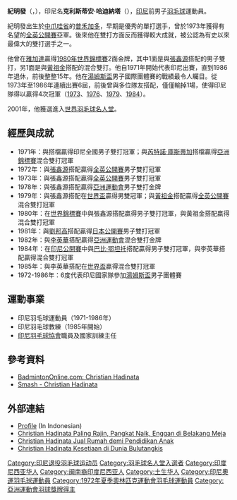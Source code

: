 {{noteTA|G1=Badminton}}
{{Infobox Badminton player
| playername              = 紀明發
| romanizedname           = {{lang|id|Tjhie Beng Goat}}
| caption                 = 
| birth_name              = 
| date_of_birth           = {{birth date and age|1949|12|11}}
| place_of_birth          = {{INA}}[[中爪哇省|中爪哇省]][[普禾加多|普禾加多]]
| residence               =
| height                  = 
| weight                  = 
| handedness              = 右手
| country                 = {{INA}}
| coach                   = 
| event                   = 男子雙打、混合雙打
| highest_ranking         = 
| date_of_highest_ranking = 
| current_ranking         = 
| date_of_current_ranking = 
| best_result             = 
| titles                  = [[File:Gold_medal_world_centered-2.svg|15px]] [[世界羽毛球錦標賽|世錦賽]]：1（男雙）<br/>[[File:Gold_medal_world_centered-2.svg|15px]] [[世界羽毛球錦標賽|世錦賽]]：1（混雙）<br/>[[File:Simple_silver_cup.svg|15px]] [[羽毛球世界杯|世界杯]]：2（男雙）<br/>[[File:Simple_silver_cup.svg|15px]] [[羽毛球世界杯|世界杯]]：1（混雙）<br/>[[File:Simple_silver_cup.svg|15px]] [[汤姆斯杯|汤姆斯杯]]：4
| bwf_profile             = 70FE6F4B-96A0-4E74-BCEF-4EF8B6ED78F8
| bwf_id                  = 65067
}}
{{MedalTableTop|width=286px}}
{{MedalSport | 男子[[羽毛球|羽毛球]]}}
{{MedalCountry|{{flag|INA}}}}
{{MedalCompetition| [[世界羽毛球锦标赛|世界锦标赛]]}}
{{MedalSilver| [[1977年世界羽毛球錦標賽|1977 馬爾默]] | 男子雙打}}
{{MedalGold  | [[1980年世界羽毛球錦標賽|1980 雅加達]] | 男子雙打}}
{{MedalGold  | 1980 雅加達 | 混合雙打}}
{{MedalBronze| [[1983年世界羽毛球錦標賽|1983 哥本哈根]] | 男子雙打}}
{{MedalCompetition| [[世界運動會|世界運動會]]}}
{{MedalBronze| [[1981年世界運動會|1981年 聖克拉拉]] | [[1981年世界運動會羽球比賽#混合雙打|混合雙打]]}}
{{MedalCompetition| [[羽毛球世界盃|世界盃]]}}
{{MedalGold  | [[1979年羽毛球世界盃|1979 東京]] | 男子雙打}}
{{MedalGold  | [[1980年羽毛球世界盃|1980 京都]] | 男子雙打}}
{{MedalSilver| [[1983年羽毛球世界盃|1983 吉隆坡]] | 男子雙打}}
{{MedalSilver| 1983 吉隆坡 | 混合雙打}}
{{MedalBronze| [[1984年羽毛球世界盃|1984 雅加達]] | 男子雙打}}
{{MedalSilver| 1984 雅加達 | 混合雙打}}
{{MedalGold  | [[1985年羽毛球世界盃|1985 雅加達]] | 混合雙打}}
{{MedalCompetition| [[湯姆斯杯|湯姆斯杯]]}}
{{MedalGold  | [[1973年湯姆斯盃|1973 雅加達]] | 男子團體}}
{{MedalGold  | [[1976年湯姆斯盃|1976 曼谷]] | 男子團體}}
{{MedalGold  | [[1979年湯姆斯盃|1979 雅加達]] | 男子團體}}
{{MedalSilver| [[1982年湯姆斯盃|1982 倫敦]] | 男子團體}}
{{MedalGold  | [[1984年湯姆斯盃|1984 吉隆坡]] | 男子團體}}
{{MedalSilver| [[1986年湯姆斯盃|1986 雅加達]] | 男子團體}}
{{MedalCompetition| [[亞洲運動會羽毛球比賽|亞洲運動會]]}}
{{MedalSilver| [[1974年亞洲運動會羽毛球比賽|1974 德黑蘭]] | 男子團體}}
{{MedalSilver| 1974 德黑蘭 | 男子雙打}}
{{MedalGold  | 1974 德黑蘭 | 混合雙打}}
{{MedalGold  | [[1978年亞洲運動會羽毛球比賽|1978 曼谷]] | 男子團體}}
{{MedalGold  | 1978 曼谷 | 男子雙打}}
{{MedalBronze| 1978 曼谷 | 混合雙打}}
{{MedalSilver| [[1982年亞洲運動會羽毛球比賽|1982 新德里]] | 男子團體}}
{{MedalGold  | 1982 新德里 | 男子雙打}}
{{MedalGold  | 1982 新德里 | 混合雙打}}
{{MedalBronze| [[1986年亞洲運動會羽毛球比賽|1986 首爾]] | 男子團體}}
{{MedalCompetition| [[亞洲羽毛球錦標賽|亞洲錦標賽]]}}
{{MedalGold  | [[1971年亞洲羽毛球錦標賽|1971 雅加達]] | 男子團體}}
{{MedalBronze| 1971 雅加達 | 男子雙打}}
{{MedalGold  | 1971 雅加達 | 混合雙打}}
{{MedalCompetition| [[東南亞運動會羽球比賽|東南亞運動會]]}}
{{MedalGold  | 1977 吉隆坡 | 男子團體}}
{{MedalGold  | 1977 吉隆坡 | 混合雙打}}
{{MedalGold  | 1979 雅加達 | 男子團體}}
{{MedalSilver| 1979 雅加達 | 男子雙打}}
{{MedalGold  | 1979 雅加達 | 混合雙打}}
{{MedalGold  | 1983 新加坡 | 男子團體}}
{{MedalGold  | 1983 新加坡 | 男子雙打}}
{{MedalGold  | 1983 新加坡 | 混合雙打}}
{{MedalGold  | 1985 曼谷 | 男子團體}}
{{MedalBronze| 1985 曼谷 | 男子雙打}}
{{MedalGold  | 1985 曼谷 | 混合雙打}}

{{MedalBottom}}
'''紀明發'''（{{lang-id|Tjhie Beng Goat}}，{{bd|1949年|12月11日|||catIdx=T紀}}），印尼名'''克利斯蒂安·哈迪納塔'''（{{lang-id|Christian Hadinata}}），[[印尼|印尼]]前男子[[羽毛球|羽毛球]]運動員。

紀明發出生於[[中爪哇省|中爪哇省]]的[[普禾加多|普禾加多]]，早期是優秀的單打選手，曾於1973年獲得有名望的[[全英羽毛球公開賽|全英公開賽]]亞軍。後來他在雙打方面反而獲得較大成就，被公認為有史以來最偉大的雙打選手之一。

他曾在[[雅加達|雅加達]]贏得[[1980年世界羽毛球錦標賽|1980年世界錦標賽]]2面金牌，其中1面是與[[張鑫源|張鑫源]]搭配的男子雙打，另1面是與[[黃祖金|黃祖金]]搭配的混合雙打。他自1971年開始代表印尼出賽，直到1986年退休，前後整整15年。他在[[湯姆斯盃|湯姆斯盃]]男子國際團體賽的戰績最令人矚目。從1973年至1986年連續出賽6屆，前後曾與多位隊友搭配，僅僅輸掉1場，使得印尼隊得以贏得4次冠軍（[[1973年湯姆斯盃|1973]]、[[1976年湯姆斯盃|1976]]、[[1979年湯姆斯盃|1979]]、[[1984年湯姆斯盃|1984]]）。

2001年，他獲選進入[[世界羽毛球名人堂|世界羽毛球名人堂]]。

== 經歷與成就 ==
*1971年：與{{tsl|en|Atik Jauhari|阿提克·喬哈里}}搭檔贏得印尼全國男子雙打冠軍；與[[芮特諾·庫斯蒂加|芮特諾·庫斯蒂加]]搭檔贏得[[亚洲羽毛球锦标赛|亞洲錦標賽]]混合雙打冠軍
*1972年：與[[張鑫源|張鑫源]]搭配贏得[[1972年全英羽球錦標賽|全英公開賽]]男子雙打冠軍
*1973年：與張鑫源搭配贏得[[1973年全英羽球錦標賽|全英公開賽]]男子雙打冠軍
*1978年：與張鑫源搭配贏得[[亞洲運動會羽毛球比賽|亞洲運動會]]男子雙打金牌
*1979年：與張鑫源搭配在[[1979年羽毛球世界盃|世界盃]]贏得男雙冠軍；與[[黃祖金|黃祖金]]搭配贏得[[1979年全英羽球公開錦標賽|全英公開賽]]混合雙打冠軍
*1980年：在[[1980年世界羽毛球錦標賽|世界錦標賽]]中與張鑫源搭配贏得男子雙打冠軍，與黃祖金搭配贏得混合雙打冠軍
*1981年：與[[劉邦高|劉邦高]]搭配贏得[[日本羽毛球公開賽|日本公開賽]]男子雙打冠軍 
*1982年：與[[李英華_(羽毛球運動員)|李英華]]搭配贏得[[亞洲運動會羽毛球比賽|亞洲運動會]]混合雙打金牌
*1984年：在[[1984年印度尼西亞羽球公開賽|印尼公開賽]]中與[[巴比·鄂坦托|巴比·鄂坦托]]搭配贏得男子雙打冠軍，與李英華搭配贏得混合雙打冠軍
*1985年：與李英華搭配在[[1985年羽毛球世界盃|世界盃]]贏得混合雙打冠軍
*1972-1986年：6度代表印尼國家隊參加[[湯姆斯盃|湯姆斯盃]]男子團體賽

== 運動事業 ==
*印尼羽毛球運動員（1971-1986年）
*印尼羽毛球教練（1985年開始）
*[[全印度尼西亞羽毛球協會|印尼羽毛球協會]]職員及國家訓練主任

== 參考資料 ==
* [http://www.badmintonline.com/bbs/TopicOther.asp?t=5&BoardID=17&id=27813 BadmintonOnline.com: Christian Hadinata]{{dead link|date=2018年1月 |bot=InternetArchiveBot |fix-attempted=yes }} {{zh icon}}
* [http://tangkis.tripod.com/player/indonesia/hadinata.htm Smash - Christian Hadinata]{{dead link|date=2018年1月 |bot=InternetArchiveBot |fix-attempted=yes }}

== 外部連結 ==
* [http://www.tokohindonesia.com/ensiklopedi/c/christian-hadinata/index.shtml Profile] {{Webarchive|url=https://archive.is/20061121110124/http://www.tokohindonesia.com/ensiklopedi/c/christian-hadinata/index.shtml |date=2006-11-21 }} (In Indonesian)
* [http://www.bulutangkis.com/mod.php?mod=publisher&op=viewarticle&artid=1372 Christian Hadinata Paling Rajin, Pangkat Naik, Enggan di Belakang Meja] {{Wayback|url=http://www.bulutangkis.com/mod.php?mod=publisher&op=viewarticle&artid=1372 |date=20080521103137 }} {{id icon}}
* [http://www.bulutangkis.com/mod.php?mod=publisher&op=viewarticle&artid=1373 Christian Hadinata Jual Rumah demi Pendidikan Anak] {{Wayback|url=http://www.bulutangkis.com/mod.php?mod=publisher&op=viewarticle&artid=1373 |date=20080521103142 }} {{id icon}}
* [http://www.bulutangkis.com/mod.php?mod=publisher&op=viewarticle&artid=1374 Christian Hadinata Kesetiaan di Dunia Bulutangkis] {{Wayback|url=http://www.bulutangkis.com/mod.php?mod=publisher&op=viewarticle&artid=1374 |date=20080521103148 }} {{id icon}}

{{汤姆斯杯冠军}}
{{世界羽毛球錦標賽男雙冠軍}}
{{世界羽毛球錦標賽混雙冠軍}}
{{亚洲羽毛球锦标赛混合双打冠军}}
{{亚洲运动会羽毛球比赛男子双打冠军}}
{{亚洲运动会羽毛球比赛混合双打冠军}}
{{亚洲运动会羽毛球比赛男子团体冠军}}

{{Authority control}}
{{DEFAULTSORT:Hadinata, Christian}}
[[Category:印尼退役羽毛球运动员|Category:印尼退役羽毛球运动员]]
[[Category:羽毛球名人堂入選者|Category:羽毛球名人堂入選者]]
[[Category:印度尼西亚华人|Category:印度尼西亚华人]]
[[Category:闽南裔印度尼西亚人|Category:闽南裔印度尼西亚人]]
[[Category:土生华人|Category:土生华人]]
[[Category:印尼奧運羽毛球運動員|Category:印尼奧運羽毛球運動員]]
[[Category:1972年夏季奧林匹克運動會羽毛球運動員|Category:1972年夏季奧林匹克運動會羽毛球運動員]]
[[Category:亞洲運動會羽球獎牌得主|Category:亞洲運動會羽球獎牌得主]]